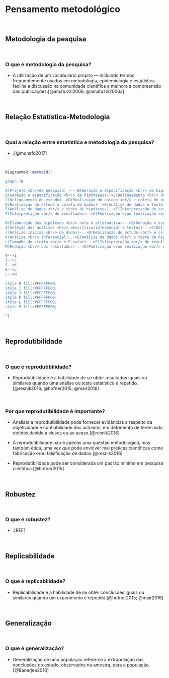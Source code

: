 # **Pensamento metodológico** {#pensamento-metodologico}

<br>

## Metodologia da pesquisa

<br>

### O que é metodologia da pesquisa?

-   A utilização de um vocabulário próprio --- incluindo termos frequentemente usados em metodologia, epidemiologia e estatística --- facilita a discussão na comunidade científica e melhora a compreensão das publicações.[@amatuzzi2006; @amatuzzi2006a]

<br>

## Relação Estatística-Metodologia

<br>

### Qual a relação entre estatística e metodologia da pesquisa?

-   .[@munafò2017]

<br>

```r

DiagrammeR::mermaid("

graph TB

A(Projeto <br/>de pesquisa) --- B(Geração e especificação <br/> de hipóteses)
B(Geração e especificação <br/> de hipóteses)-->C(Delineamento <br/> do estudo)
C(Delineamento do estudo)-->D(Realização do estudo <br/> e coleta de dados)
D(Realização do estudo e coleta de dados)-->E(Análise de dados e teste de hipóteses)
E(Análise de dados <br/> e teste de hipóteses)-->F(Interpretação de resultados)
F(Interpretação <br/> de resultados)-->G(Publicação e/ou realização <br/> do próximo experimento)

H(Elaboração das hipóteses <br/> nula e alternativa)-.->B(Geração e especificação <br/> de hipóteses)
I(Seleção das análises <br/> descritiva/inferencial e testes)-.->C(Delineamento <br/> do estudo)
J(Análise inicial <br/> de dados)-.->D(Realização do estudo <br/> e coleta de dados)
K(Análise <br/> inferencial)-.->E(Análise de dados <br/> e teste de hipóteses)
L(Tamanho do efeito <br/> e P-valor)-.->F(Interpretação <br/> de resultados)
M(Redação <br/> dos resultados)-.->G(Publicação e/ou realização <br/> do próximo experimento)

H-->I
I-->J
J-->K
K-->L
L-->M

style H fill:#FFFFFF00;
style I fill:#FFFFFF00;
style J fill:#FFFFFF00;
style K fill:#FFFFFF00;
style L fill:#FFFFFF00;
style M fill:#FFFFFF00;

")
```

<br>

## Reprodutibilidade

<br>

### O que é reprodutibilidade?

-   Reprodutibilidade é a habilidade de se obter resultados iguais ou similares quando uma análise ou teste estatístico é repetido.[@resnik2016; @hofner2015; @mair2016]

<br>

### Por que reprodutibilidade é importante?

-   Analisar a reprodutibilidade pode fornecer evidências a respeito da objetividade e confiabilidade dos achados, em detrimento de terem sido obtidos devido a vieses ou ao acaso.[@resnik2016]

-   A reprodutibilidade não é apenas uma questão metodológica, mas também ética, uma vez que pode envolver mal práticas científicas como fabricação e/ou falsificação de dados.[@resnik2016]

-   Reprodutibilidade pode ser considerada um padrão mínimo em pesquisa científica.[@hofner2015]

<br>

## Robustez

<br>

### O que é robustez?

-   .[REF]

<br>

## Replicabilidade

<br>

### O que é replicabilidade?

-   Replicabilidade é a habilidade de se obter conclusões iguais ou similares quando um experimento é repetido.[@hofner2015; @mair2016]

<br>

## Generalização

<br>

### O que é generalização?

-   Generalização de uma população refere-se à extrapolação das conclusões do estudo, observados na amostra, para a população.[@Banerjee2010]

<br>
